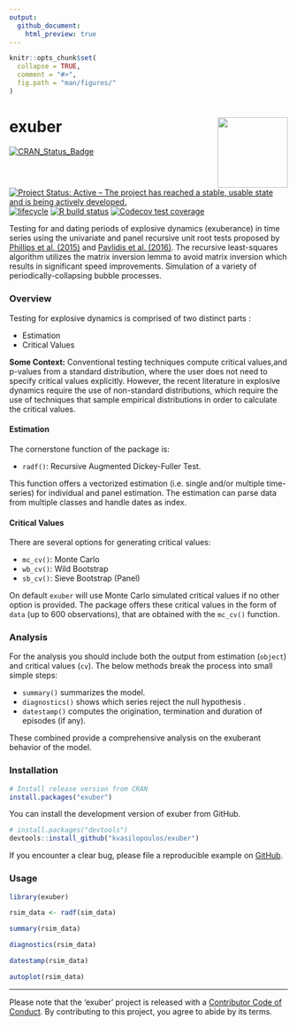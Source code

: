 ```yaml
---
output:
  github_document:
    html_preview: true
---
```


<!-- README.md is generated from README.Rmd. Please edit that file -->

```r
knitr::opts_chunk$set(
  collapse = TRUE,
  comment = "#>",
  fig.path = "man/figures/"
)
```


# exuber <a href='https://kvasilopoulos.github.io/exuber'><img src='man/figures/logo.png' align="right" height="127.5" /></a>

<!-- badges: start -->
[![CRAN_Status_Badge](http://www.r-pkg.org/badges/version/exuber)](https://cran.r-project.org/package=exuber)
[![Project Status: Active – The project has reached a stable, usable state and is being actively developed.](https://www.repostatus.org/badges/latest/active.svg)](https://www.repostatus.org/#active)
[![lifecycle](https://img.shields.io/badge/lifecycle-maturing-blue.svg)](https://www.tidyverse.org/lifecycle/#maturing)
[![R build status](https://github.com/kvasilopoulos/exuber/workflows/R-CMD-check/badge.svg)](https://github.com/kvasilopoulos/exuber/actions)
[![Codecov test coverage](https://codecov.io/gh/kvasilopoulos/exuber/branch/master/graph/badge.svg)](https://codecov.io/gh/kvasilopoulos/exuber?branch=master)
<!-- badges: end -->


Testing for and dating periods of explosive dynamics (exuberance) in time series 
using the univariate and panel recursive unit root tests proposed by [Phillips et al. (2015)]( https://doi.org/10.1111/iere.12132) and [Pavlidis et al. (2016)]( https://doi.org/10.1007/s11146-015-9531-2). The recursive least-squares algorithm utilizes the matrix inversion lemma to avoid matrix inversion which results in significant speed improvements. Simulation of a variety of periodically-collapsing bubble processes.

### Overview

Testing for explosive dynamics is comprised of two distinct parts :

* Estimation
* Critical Values

**Some Context:** Conventional testing techniques compute critical values,and p-values from a standard distribution, where the user does not need to specify critical values explicitly. However, the recent literature in explosive dynamics require the use of non-standard distributions, which require the use of techniques that sample empirical distributions in order to calculate the critical values.

#### Estimation 

The cornerstone function of the package is:

* `radf()`: Recursive Augmented Dickey-Fuller Test.

This function offers a vectorized estimation (i.e. single and/or multiple time-series)
for individual and panel estimation. The estimation can parse data from multiple classes and handle dates as index.

#### Critical Values

There are several options for generating critical values:

* `mc_cv()`: Monte Carlo
* `wb_cv()`: Wild Bootstrap
* `sb_cv()`: Sieve Bootstrap (Panel)

On default `exuber` will use Monte Carlo simulated critical values if no other option is provided. The package offers these critical values in the form of `data` (up to 600 observations), that are obtained with the `mc_cv()` function.

### Analysis

For the analysis you should include both the output from estimation (`object`) and critical values (`cv`). The below methods break the process into small simple steps:

* `summary()` summarizes the model.
* `diagnostics()` shows which series reject the null hypothesis .
* `datestamp()` computes the origination, termination and duration of episodes (if any).

These combined provide a comprehensive analysis on the exuberant behavior of the model.

### Installation

```r
# Install release version from CRAN
install.packages("exuber")
```

You can install the development version of exuber from GitHub.

```r
# install.packages("devtools")
devtools::install_github("kvasilopoulos/exuber")
```

If you encounter a clear bug, please file a reproducible example on [GitHub](https://github.com/kvasilopoulos/exuber/issues).


### Usage


```r

library(exuber)

rsim_data <- radf(sim_data)

summary(rsim_data)

diagnostics(rsim_data)

datestamp(rsim_data)

autoplot(rsim_data)

```

---

 Please note that the 'exuber' project is released with a [Contributor Code of Conduct](https://kvasilopoulos.github.io/exuber/CODE_OF_CONDUCT). By contributing to this project, you agree to abide by its terms.
